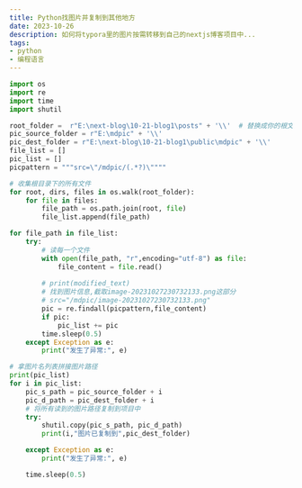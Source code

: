 ```yaml
---
title: Python找图片并复制到其他地方
date: 2023-10-26
description: 如何将typora里的图片按需转移到自己的nextjs博客项目中...
tags:
- python
- 编程语言
---
```


```python
import os
import re
import time
import shutil

root_folder =  r"E:\next-blog\10-21-blog1\posts" + '\\'  # 替换成你的根文件夹路径
pic_source_folder = r"E:\mdpic" + '\\'
pic_dest_folder = r"E:\next-blog\10-21-blog1\public\mdpic" + '\\'
file_list = []
pic_list = []
picpattern = """src=\"/mdpic/(.*?)\""""

# 收集根目录下的所有文件
for root, dirs, files in os.walk(root_folder):
    for file in files:
        file_path = os.path.join(root, file)
        file_list.append(file_path)

for file_path in file_list:
    try:
        # 读每一个文件
        with open(file_path, "r",encoding="utf-8") as file:
            file_content = file.read()
        
        # print(modified_text) 
        # 找到图片信息,截取image-20231027230732133.png这部分
        # src="/mdpic/image-20231027230732133.png"
        pic = re.findall(picpattern,file_content)
        if pic:
            pic_list += pic
        time.sleep(0.5)
    except Exception as e:
        print("发生了异常:", e)

# 拿图片名列表拼接图片路径
print(pic_list)
for i in pic_list:
    pic_s_path = pic_source_folder + i
    pic_d_path = pic_dest_folder + i
    # 将所有读到的图片路径复制到项目中
    try:
        shutil.copy(pic_s_path, pic_d_path)
        print(i,"图片已复制到",pic_dest_folder)

    except Exception as e:
        print("发生了异常:", e) 

    time.sleep(0.5)

```
